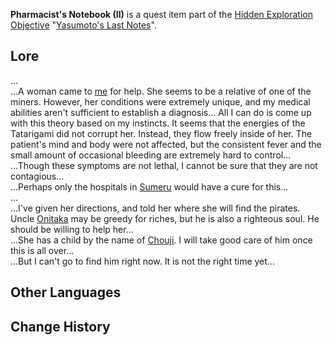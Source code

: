 {{Book Infobox
|image       = Book Letter.png
|type        = Quest Items
|description = Notes left by [[Yasumoto]]. It has been conscientiously protected from rain damage.
|source1     = On top of a rock next to the trodden path, just before the [[Narukami Pillar]] east of [[Fort Fujitou]].
|previous    = Pharmacist's Notebook (I)
|next        = Pharmacist's Notebook (III)
}}
'''Pharmacist's Notebook (II)''' is a quest item part of the [[Hidden Exploration Objective]] "[[Yasumoto's Last Notes]]".

==Lore==
...<br />
...A woman came to [[Yasumoto|me]] for help. She seems to be a relative of one of the miners. However, her conditions were extremely unique, and my medical abilities aren't sufficient to establish a diagnosis... All I can do is come up with this theory based on my instincts. It seems that the energies of the Tatarigami did not corrupt her. Instead, they flow freely inside of her. The patient's mind and body were not affected, but the consistent fever and the small amount of occasional bleeding are extremely hard to control...<br />
...Though these symptoms are not lethal, I cannot be sure that they are not contagious...<br />
...Perhaps only the hospitals in [[Sumeru]] would have a cure for this...<br />
...<br />
...I've given her directions, and told her where she will find the pirates. Uncle [[Onitaka]] may be greedy for riches, but he is also a righteous soul. He should be willing to help her...<br />
...She has a child by the name of [[Chouji]]. I will take good care of him once this is all over...<br />
...But I can't go to find him right now. It is not the right time yet...

==Other Languages==
{{Other Languages|default_hidden=1
|en      = Pharmacist's Notebook (II)
|zhs     = 药师的笔记本・二
|zhs_rm  = Yàoshī de Bǐjìběn: Èr
|zht     = 藥師的筆記本・二
|zht_rm  = Yàoshī de Bǐjìběn: Èr
<!-- |zh_tl   = Pharmacist's Notebook: II -->
|ja      = 薬師の手帳・二
|ja_rm   = Kusushi no Tenchou - Ni
|ko      = 약사의 수첩・두 번째
|ko_rm   = 
|es      = Nota del boticario (II)
|fr      = Carnet de pharmacien II
<!-- |fr_tl   = Pharmacist's Notebook II -->
|ru      = Дневник травника (II)
|th      = สมุดบันทึกของเภสัชกร II
|th_rm   = Samut Banthuek khong Phesatcha Kon Song
<!-- |th_tl   = Pharmacist's Notebook II -->
|vi      = Nhật Ký Dược Sư II
|de      = Notizbuch des Apothekers II
<!-- |de_tl   = Notebook of the Pharmacist II -->
|id      = Buku Catatan Apoteker (II)
<!-- |id_tl   = Pharmacist's Notebook (II) -->
|pt      = Caderno do Farmacêutico (II)
}}

==Change History==
{{Change History|2.0}}